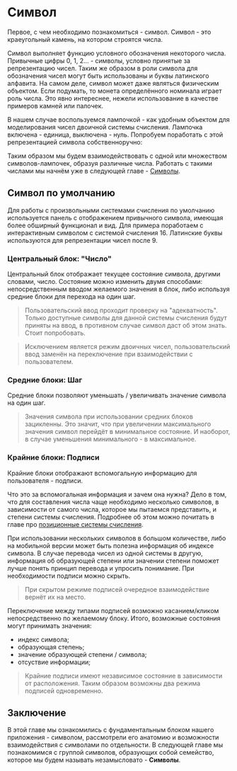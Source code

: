 

# Символ

Первое, с чем необходимо познакомиться - символ. Символ - это краеугольный камень, на котором строятся числа.

Символ выполняет функцию условного обозначения некоторого числа. Привычные цифры 0, 1, 2... - символы, условно принятые за репрезентацию чисел. Таким же образом в роли символа для обозначения чисел могут быть использованы и буквы латинского алфавита. На самом деле, символ может даже являться физическим объектом. Если подумать, то монета определённого номинала играет роль числа. Это явно интереснее, нежели использование в качестве примеров камней или палочек.

В нашем случае воспользуемся лампочкой - как удобным объектом для моделирования чисел двоичной системы счисления. Лампочка включена - единица, выключена - нуль. Попробуем поработать с этой репрезентацией символа собственноручно:

<div style={{ padding: "1em 0", placeSelf: "center" }}>
  <Symbol
    mode="bulb"
    baseIn={2}
    labelsUp="none"
    labelsDown="none"
    locale={locale.digits} />
</div>

Таким образом мы будем взаимодействовать с одной или множеством символов-лампочек, образуя различные числа. Работать с такими числами мы начнём уже в следующей главе - [Символы](/tutorial/ru/sandbox/symbols).

## Символ по умолчанию

Для работы с произвольными системами счисления по умолчанию используется панель с отображением привычного символа, имеющая более обширный функционал и вид. Для примера поработаем с интерактивным символом с системой счисления 16. Латинские буквы используются для репрезентации чисел после 9.

<div style={{ padding: "1em 0", placeSelf: "center" }}>
  <Symbol
    baseIn={16}
    locale={locale.digits} />
</div>

### Центральный блок: "Число"

Центральный блок отображает текущее состояние символа, другими словами, число. Состояние можно изменить двумя способами: непосредственным вводом желаемого значения в блок, либо используя средние блоки для перехода на один шаг.

> Пользовательский ввод проходит проверку на "адекватность". Только доступные символы для данной системы счисления будут приняты на ввод, в противном случае символ даст об этом знать. Стоит попробовать.

> Исключением является режим двоичных чисел, пользовательский ввод заменён на переключение при взаимодействии с пользователем.

### Средние блоки: Шаг

Средние блоки позволяют уменьшать / увеличивать значение символа на один шаг. 

> Значения символа при использовании средних блоков зацикленны. Это значит, что при увеличении максимального значения символ перейдёт в минимальное состояние. И наоборот, в случае уменьшения минимального - в максимальное. 

### Крайние блоки: Подписи

Крайние блоки отображают вспомогальную информацию для пользователя - подписи.

Что это за вспомогальная информация и зачем она нужна? Дело в том, что для составления числа чаще необходимо несколько символов, в зависимости от самого числа, которое мы пытаемся представить, и степени системы счисления. Подробнее об этом можно почитать в главе про [позиционные системы счисления](/tutorial/ru/bases/positional).

При использовании нескольких символов в большом количестве, либо на мобильной версии может быть полезна информация об индексе символа. В случае перевода чисел из одной системы в другую, информация об образующей степени или значении степени поможет лучше понять принцип перевода и упросить понимание. При необходимости подписи можно скрыть.

> При скрытом режиме подписей очередное взаимодействие вернёт их на место.

Переключение между типами подписей возможно касанием/кликом непосредственно по желаемому блоку. Итого, возможные состояния могут принимать значения:

- индекс символа;
- образующая степень;
- значение образующей степени / символа;
- отсуствие информации;

> Крайние подписи имеют независимое состояние в зависимости от расположения. Таким образом возможны два режима подписей одновременно.

## Заключение

В этой главе мы ознакомились с фундаментальным блоком нашего приложения - символом, рассмотрели его анатомию и возможности взаимодействия с символами по отдельности. В следующей главе мы познакомимся с группой символов, образующих собой семейство, которое мы будем называть незамысловато - __Символы__.

<div style={{ padding: "1em 0", placeSelf: "center" }}>
  <ButtonLink
    title="Символы"
    href="/tutorial/[...route]"
    as="/tutorial/ru/sandbox/symbols"
  />
</div>